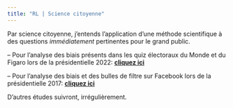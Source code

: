 ```yaml
---
title: "RL | Science citoyenne"
---
```


Par science citoyenne, j'entends l'application d'une méthode scientifique à des questions *immédiatement* pertinentes pour le grand public.

-- Pour l'analyse des biais présents dans les quiz électoraux du Monde et du Figaro lors de la présidentielle 2022: [**cliquez ici**](/fr/science-citoyenne/quiz_elections)

-- Pour l'analyse des biais et des bulles de filtre sur Facebook lors de la présidentielle 2017: [**cliquez ici**](/fr/science-citoyenne/biais_réseaux)

D'autres études suivront, irrégulièrement.